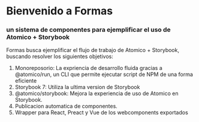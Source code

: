
<Meta title="Welcome" />

# Bienvenido a Formas 
### un sistema de componentes para ejemplificar el uso de Atomico + Storybook

Formas busca ejemplificar el flujo de trabajo de Atomico + Storybook, buscando resolver los siguientes objetivos:

1. Monoreposorio: La expriencia de desarrollo  fluida  gracias a  @atomico/run, un CLI que permite ejecutar script de NPM de una forma eficiente 
2. Storybook 7: Utiliza la ultima version de Storybook
3. @atomico/storybook: Mejora la experiencia de uso de Atomico en Storybook.
4. Publicacion automatica de componentes.
5. Wrapper para React, Preact y Vue de los webcomponents exportados